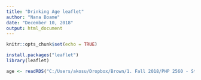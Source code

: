 ---
title: "Drinking Age leaflet"
author: "Nana Boame"
date: "December 10, 2018"
output: html_document
---

```{r setup, include=FALSE}
knitr::opts_chunk$set(echo = TRUE)
```

```{r}
install.packages("leaflet")
library(leaflet)

age <- readRDS("C:/Users/akosu/Dropbox/Brown/1. Fall 2018/PHP 2560 - Statistical Computing with R/ShinyApp/Final-Project-ShinyApp/min_age_table.rds")


```

